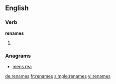 ==English==

===Verb===
'''renames'''

# {{third-person singular of|[[rename]]}}

===Anagrams===
* [[mens rea#English|mens rea]]

[[de:renames]]
[[fr:renames]]
[[simple:renames]]
[[vi:renames]]